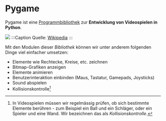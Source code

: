 # Pygame
Pygame ist eine [Programmbibliothek](https://de.wikipedia.org/wiki/Programmbibliothek) zur **Entwicklung von Videospielen in Python**.

![](img/pygame-logo.png)
:::Caption
Quelle: [Wikipedia](https://de.wikipedia.org/wiki/Pygame#/media/Datei:Pygame_logo.svg)
:::

Mit den Modulen dieser _Bibliothek_ können wir unter anderem folgenden Dinge viel einfacher umsetzen:
- Elemente wie Rechtecke, Kreise, etc. zeichnen
- Bitmap-Grafiken anzeigen
- Elemente animieren
- Benutzerinteraktion einbinden (Maus, Tastatur, Gamepads, Joysticks)
- Sound abspielen
- Kollisionskontrolle[^1]

[^1]: In Videospielen müssen wir regelmässig prüfen, ob sich bestimmte Elemente berühren - zum Beispiel ein Ball und ein Schläger, oder ein Spieler und eine Wand. Wir bezeichnen das als _Kollisionskontrolle_.
